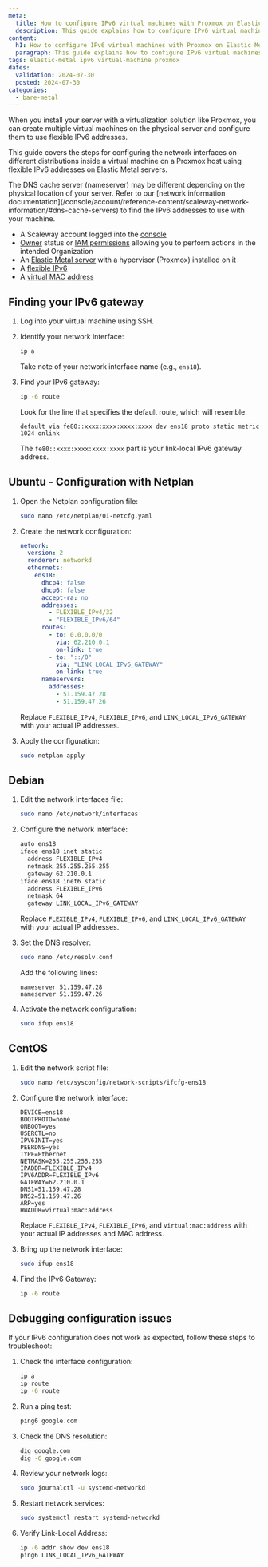 ```yaml
---
meta:
  title: How to configure IPv6 virtual machines with Proxmox on Elastic Metal
  description: This guide explains how to configure IPv6 virtual machines on Proxmox on Elastic Metal, including how to find and configure the IPv6 gateway.
content:
  h1: How to configure IPv6 virtual machines with Proxmox on Elastic Metal
  paragraph: This guide explains how to configure IPv6 virtual machines on Proxmox on Elastic Metal, including how to find and configure the IPv6 gateway.
tags: elastic-metal ipv6 virtual-machine proxmox
dates:
  validation: 2024-07-30
  posted: 2024-07-30
categories:
  - bare-metal
---
```


When you install your server with a virtualization solution like Proxmox, you can create multiple virtual machines on the physical server and configure them to use flexible IPv6 addresses.

This guide covers the steps for configuring the network interfaces on different distributions inside a virtual machine on a Proxmox host using flexible IPv6 addresses on Elastic Metal servers.

<Message type="tip">
  The DNS cache server (nameserver) may be different depending on the physical location of your server. Refer to our [network information documentation](/console/account/reference-content/scaleway-network-information/#dns-cache-servers) to find the IPv6 addresses to use with your machine.
</Message>

<Macro id="requirements" />

- A Scaleway account logged into the [console](https://console.scaleway.com/)
- [Owner](/identity-and-access-management/iam/concepts/#owner) status or [IAM permissions](/identity-and-access-management/iam/concepts/#permission) allowing you to perform actions in the intended Organization
- An [Elastic Metal server](/bare-metal/elastic-metal/how-to/create-server/) with a hypervisor (Proxmox) installed on it
- A [flexible IPv6](/bare-metal/elastic-metal/how-to/order-flexible-ip/)
- A [virtual MAC address](/bare-metal/elastic-metal/how-to/add-virtual-mac-address/)

## Finding your IPv6 gateway

1. Log into your virtual machine using SSH.

2. Identify your network interface:
   ```sh
   ip a
   ```
   Take note of your network interface name (e.g., `ens18`).

3. Find your IPv6 gateway:
   ```sh
   ip -6 route
   ```
   Look for the line that specifies the default route, which will resemble:
   ```
   default via fe80::xxxx:xxxx:xxxx:xxxx dev ens18 proto static metric 1024 onlink
   ```
   The `fe80::xxxx:xxxx:xxxx:xxxx` part is your link-local IPv6 gateway address.

## Ubuntu - Configuration with Netplan

1. Open the Netplan configuration file:
    ```sh
    sudo nano /etc/netplan/01-netcfg.yaml
    ```

2. Create the network configuration:
    ```yaml
    network:
      version: 2
      renderer: networkd
      ethernets:
        ens18:
          dhcp4: false
          dhcp6: false
          accept-ra: no
          addresses:
            - FLEXIBLE_IPv4/32
            - "FLEXIBLE_IPv6/64"
          routes:
            - to: 0.0.0.0/0
              via: 62.210.0.1
              on-link: true
            - to: "::/0"
              via: "LINK_LOCAL_IPv6_GATEWAY"
              on-link: true
          nameservers:
            addresses:
              - 51.159.47.28
              - 51.159.47.26
    ```
    Replace `FLEXIBLE_IPv4`, `FLEXIBLE_IPv6`, and `LINK_LOCAL_IPv6_GATEWAY` with your actual IP addresses.

3. Apply the configuration:
    ```sh
    sudo netplan apply
    ```

## Debian

1. Edit the network interfaces file:
    ```sh
    sudo nano /etc/network/interfaces
    ```

2. Configure the network interface:
    ```sh
    auto ens18
    iface ens18 inet static
      address FLEXIBLE_IPv4
      netmask 255.255.255.255
      gateway 62.210.0.1
    iface ens18 inet6 static
      address FLEXIBLE_IPv6
      netmask 64
      gateway LINK_LOCAL_IPv6_GATEWAY
    ```
    Replace `FLEXIBLE_IPv4`, `FLEXIBLE_IPv6`, and `LINK_LOCAL_IPv6_GATEWAY` with your actual IP addresses.

3. Set the DNS resolver:
    ```sh
    sudo nano /etc/resolv.conf
    ```
    Add the following lines:
    ```
    nameserver 51.159.47.28
    nameserver 51.159.47.26
    ```

4. Activate the network configuration:
    ```sh
    sudo ifup ens18
    ```

## CentOS

1. Edit the network script file:
    ```sh
    sudo nano /etc/sysconfig/network-scripts/ifcfg-ens18
    ```

2. Configure the network interface:
    ```
    DEVICE=ens18
    BOOTPROTO=none
    ONBOOT=yes
    USERCTL=no
    IPV6INIT=yes
    PEERDNS=yes
    TYPE=Ethernet
    NETMASK=255.255.255.255
    IPADDR=FLEXIBLE_IPv4
    IPV6ADDR=FLEXIBLE_IPv6
    GATEWAY=62.210.0.1
    DNS1=51.159.47.28
    DNS2=51.159.47.26
    ARP=yes
    HWADDR=virtual:mac:address
    ```
    Replace `FLEXIBLE_IPv4`, `FLEXIBLE_IPv6`, and `virtual:mac:address` with your actual IP addresses and MAC address.

3. Bring up the network interface:
    ```sh
    sudo ifup ens18
    ```

4. Find the IPv6 Gateway:
   ```sh
   ip -6 route
   ```

## Debugging configuration issues

If your IPv6 configuration does not work as expected, follow these steps to troubleshoot:

1. Check the interface configuration:
   ```sh
   ip a
   ip route
   ip -6 route
   ```

2. Run a ping test:
   ```sh
   ping6 google.com
   ```

3. Check the DNS resolution:
   ```sh
   dig google.com
   dig -6 google.com
   ```

4. Review your network logs:
   ```sh
   sudo journalctl -u systemd-networkd
   ```

5. Restart network services:
   ```sh
   sudo systemctl restart systemd-networkd
   ```
6. Verify Link-Local Address:
   ```sh
   ip -6 addr show dev ens18
   ping6 LINK_LOCAL_IPv6_GATEWAY
   ```